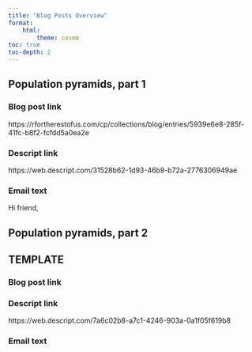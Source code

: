 ```yaml
---
title: "Blog Posts Overview"
format: 
    html:
        theme: cosmo
toc: true
toc-depth: 2
---
```



## Population pyramids, part 1

### Blog post link

https://rfortherestofus.com/cp/collections/blog/entries/5939e6e8-285f-41fc-b8f2-fcfdd5a0ea2e

### Descript link 

https://web.descript.com/31528b62-1d93-46b9-b72a-2776306949ae

### Email text

Hi friend,



## Population pyramids, part 2

## TEMPLATE

### Blog post link

### Descript link

https://web.descript.com/7a6c02b8-a7c1-4246-903a-0a1f05f619b8

### Email text